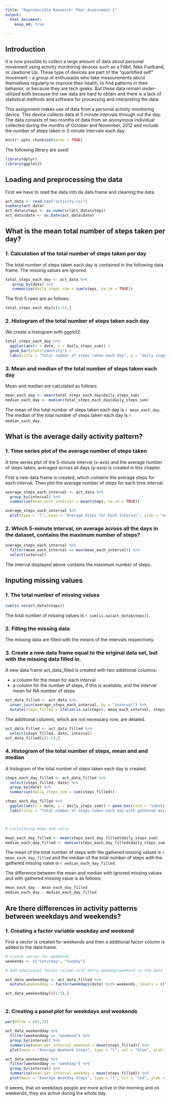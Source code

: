 ```yaml
---
title: "Reproducible Research: Peer Assessment 1"
output: 
  html_document:
    keep_md: true

---
```


## Introduction
It is now possible to collect a large amount of data about personal movement using activity monitoring devices such as a Fitbit, Nike Fuelband, or Jawbone Up. These type of devices are part of the “quantified self” movement – a group of enthusiasts who take measurements about themselves regularly to improve their health, to find patterns in their behavior, or because they are tech geeks. But these data remain under-utilized both because the raw data are hard to obtain and there is a lack of statistical methods and software for processing and interpreting the data.

This assignment makes use of data from a personal activity monitoring device. This device collects data at 5 minute intervals through out the day. The data consists of two months of data from an anonymous individual collected during the months of October and November, 2012 and include the number of steps taken in 5 minute intervals each day.


```r
knitr::opts_chunk$set(echo = TRUE)
```

The following library are used:

```r
library(dplyr)
library(ggplot2)
```

## Loading and preprocessing the data

First we have to read the data into da data frame and cleaning the data.

```r

act_data <- read.csv("activity.csv")
summary(act_data)
act_data$steps <- as.numeric(act_data$steps)
act_data$date <- as.Date(act_data$date)

```

## What is the mean total number of steps taken per day?

### 1. Calculation of the total number of steps taken per day

The total number of steps taken each day is contained in the following data frame. The missing values are ignored.

```r

total_steps_each_day <- act_data %>%
   group_by(date) %>%
   summarise(daily_steps_sum = sum(steps, na.rm = TRUE)) 
```

The first 5 raws are as follows:

```r
total_steps_each_day[c(1:5),]
```


### 2. Histogram of the total number of steps taken each day

We create a histogram with ggplot2.

```r

total_steps_each_day %>%
  ggplot(aes(x = date, y = daily_steps_sum)) + 
  geom_bar(stat="identity") + 
  labs(title = "Total number of steps taken each day", y = "daily steps")

```

### 3. Mean and median of the total number of steps taken each day

Mean and median are calculated as follows:

```r

mean_each_day <- mean(total_steps_each_day$daily_steps_sum)
median_each_day <- median(total_steps_each_day$daily_steps_sum)

```

The mean of the total number of steps taken each day is `r mean_each_day`.
The median of the total number of steps taken each day is  `r median_each_day`.

## What is the average daily activity pattern?

### 1. Time series plot of the average number of steps taken

A time series plot of the 5-minute interval (x-axis) and the average number of steps taken, averaged across all days (y-axis) is created in this chapter.

First a new data frame is created, which contains the average steps for each interval. Then plot the average number of steps for each time interval.

```r

average_steps_each_interval <- act_data %>%
  group_by(interval) %>%
  summarise(mean_each_interval = mean(steps, na.rm = TRUE)) 

average_steps_each_interval %>%  
  plot(type = "l", main = "Average Steps for Each Interval", ylab = "average number of steps")

```

### 2. Which 5-minute interval, on average across all the days in the dataset, contains the maximum number of steps?

```r

average_steps_each_interval %>%
  filter(mean_each_interval == max(mean_each_interval)) %>%
  select(interval)

```

The interval displayed above contains the maximum number of steps.

## Inputing missing values

### 1. The total number of missing values

```r

sum(is.na(act_data$steps))

```

The total number of missing values is `r sum(is.na(act_data$steps))`.

### 2. Filling the missing data

The missing data are filled with the means of the intervals respectively. 

### 3. Create a new data frame equal to the original data set, but with the missing data filled in.

A new data frame act_data_filled is created with two additional columns: 

* a column for the mean for each interval 
* a column for the number of steps, if this is available, and the interval mean for NA number of steps

```r
act_data_filled <- act_data %>% 
  inner_join(average_steps_each_interval, by = "interval") %>%
  mutate(steps_filled = ifelse(is.na(steps), mean_each_interval, steps))

```

The additional columns, which are not necessary now, are delated.

```r
act_data_filled <- act_data_filled %>%
  select(steps_filled, date, interval)
act_data_filled[c(1:5),]
```

### 4. Histogram of the total number of steps, mean and and median

A histogram of the total number of steps taken each day is created.

```r

steps_each_day_filled <- act_data_filled %>% 
  select(steps_filled, date) %>% 
  group_by(date) %>% 
  summarise(daily_steps_sum = sum(steps_filled)) 

steps_each_day_filled %>%
  ggplot(aes(x = date, y = daily_steps_sum)) + geom_bar(stat = "identity") +
  labs(title = "Total number of steps taken each day with gathered missing values", y = "daily steps")



# Caclulating mean and value

mean_each_day_filled <- mean(steps_each_day_filled$daily_steps_sum) 
median_each_day_filled <- median(steps_each_day_filled$daily_steps_sum)

```

The mean of the total number of steps with the gathered missing values is `r mean_each_day_filled` and the median of the total number of steps with the gathered missing value is `r median_each_day_filled`.

The difference between the mean and median with ignored missing values and with gathered missing value is as follows:

```r
mean_each_day - mean_each_day_filled
median_each_day - median_each_day_filled
```

## Are there differences in activity patterns between weekdays and weekends?

### 1. Creating a factor variable weekday and weekend

First a vector is created for weekends and then a additional factor column is added to the data frame.

```r

# Create vector for weekends
weekends <- c("Saturday", "Sunday")

# Add additional factor column with entry weekday/weekend in the data frame

act_data_weekendday <- act_data_filled %>%
  mutate(weekendday = factor(weekdays(date) %in% weekends, levels = c(TRUE, FALSE), labels = c("weekend", "weekday")))

act_data_weekendday[c(1:5),]
                             
```

### 2. Creating a panel plot for weekdays and weekends

```r

par(mfrow = c(1,2))

act_data_weekendday %>% 
  filter(weekendday == "weekend") %>% 
  group_by(interval) %>% 
  summarise(mean_per_interval_weekend = mean(steps_filled)) %>% 
  plot(main = "Average Weekend Steps", type = "l", col = "blue", ylab = "average steps")

act_data_weekendday %>% 
  filter(weekendday == "weekday") %>% 
  group_by(interval) %>% 
  summarise(mean_per_interval_weekday = mean(steps_filled)) %>% 
  plot(main = "Average Weekday Steps", type = "l", col = "red", ylab = "average steps")

```

It seems, that on weekdays people are more active in the morning and on weekends, they are active during the whole day.
